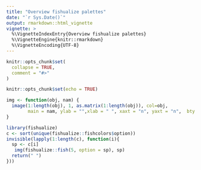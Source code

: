 ```yaml
---
title: "Overview fishualize palettes"
date: "`r Sys.Date()`"
output: rmarkdown::html_vignette
vignette: >
  %\VignetteIndexEntry{Overview fishualize palettes}
  %\VignetteEngine{knitr::rmarkdown}
  %\VignetteEncoding{UTF-8}
---
```


```r
knitr::opts_chunk$set(
  collapse = TRUE,
  comment = "#>"
)
```



```r
knitr::opts_chunk$set(echo = TRUE)

img <- function(obj, nam) {
  image(1:length(obj), 1, as.matrix(1:length(obj)), col=obj, 
        main = nam, ylab = "",xlab = " ", xaxt = "n", yaxt = "n",  bty = "n")
}
```


```r
library(fishualize)
c <- sort(unique(fishualize::fishcolors$option))
invisible(lapply(1:length(c), function(i){
  sp <- c[i]
   img(fishualize::fish(5, option = sp), sp)
  return(" ")
}))

```


